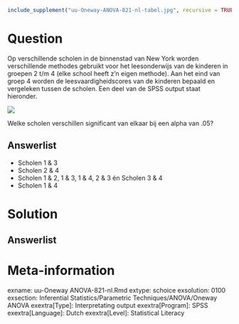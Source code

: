 ```{r, echo = FALSE, results = "hide"}
include_supplement("uu-Oneway-ANOVA-821-nl-tabel.jpg", recursive = TRUE)
```



Question
========
  
Op verschillende scholen in de binnenstad van New York worden verschillende methodes gebruikt voor het leesonderwijs van de kinderen in groepen 2 t/m 4 (elke school heeft z’n eigen methode). Aan het eind van groep 4 worden de leesvaardigheidscores van de kinderen bepaald en vergeleken tussen de scholen. Een deel van de SPSS output staat hieronder. 

![](uu-Oneway-ANOVA-821-nl-tabel.jpg)

Welke scholen verschillen significant van elkaar bij een alpha van .05?
  
Answerlist
----------
* Scholen 1 & 3
* Scholen 2 & 4 
* Scholen 1 & 2, 1 & 3, 1 & 4, 2 & 3 én Scholen 3 & 4
* Scholen 1 & 4




Solution
========
  


Answerlist
----------



Meta-information
================
exname: uu-Oneway ANOVA-821-nl.Rmd
extype: schoice
exsolution: 0100
exsection: Inferential Statistics/Parametric Techniques/ANOVA/Oneway ANOVA
exextra[Type]: Interpretating output
exextra[Program]: SPSS
exextra[Language]: Dutch
exextra[Level]: Statistical Literacy
